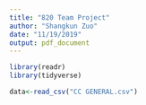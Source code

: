 ```yaml
---
title: "820 Team Project"
author: "Shangkun Zuo"
date: "11/19/2019"
output: pdf_document
---
```


```r
library(readr)
library(tidyverse)
```

```r
data<-read_csv("CC GENERAL.csv")
```

